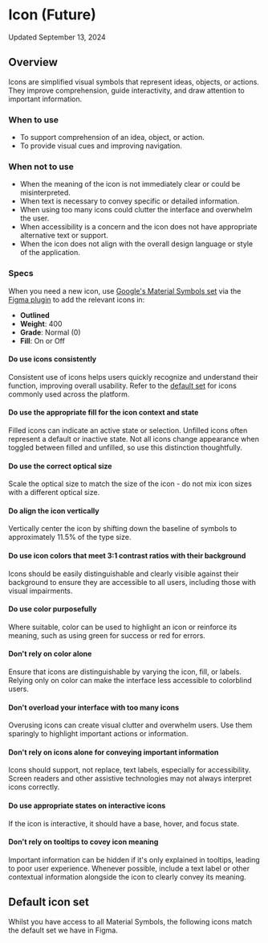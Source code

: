 
<Meta title="Illustrations/Icon/Icon (Future)/Usage Guidelines" />

# Icon (Future)

Updated September 13, 2024

<ResourceLinks
  sourceCode="https://github.com/cultureamp/kaizen-design-system/tree/main/packages/components/src/__illustrations__/Icon/v3"
  apiSpecification="/?path=/docs/illustrations-icon-v3-api-specification--docs"
  figma="https://www.figma.com/design/eZKEE5kXbEMY3lx84oz8iN/%F0%9F%92%9C-Heart-UI-Kit?node-id=1929-3974"
/>

<KAIOInstallation exportNames="Icon" isFuture />

## Overview

Icons are simplified visual symbols that represent ideas, objects, or actions. They improve comprehension, guide interactivity, and draw attention to important information.

<Canvas of={IconStories.Playground} />
<Controls of={IconStories.Playground} include={['name', 'isFilled']} />

### When to use

- To support comprehension of an idea, object, or action.
- To provide visual cues and improving navigation.

### When not to use

- When the meaning of the icon is not immediately clear or could be misinterpreted.
- When text is necessary to convey specific or detailed information.
- When using too many icons could clutter the interface and overwhelm the user.
- When accessibility is a concern and the icon does not have appropriate alternative text or support.
- When the icon does not align with the overall design language or style of the application.

### Specs

When you need a new icon, use [Google's Material Symbols set](https://fonts.google.com/icons) via the [Figma plugin](https://www.figma.com/community/plugin/1088610476491668236/material-symbols) to add the relevant icons in:

- **Outlined**
- **Weight**: 400
- **Grade**: Normal (0)
- **Fill**: On or Off

#### Do use icons consistently

Consistent use of icons helps users quickly recognize and understand their function, improving overall usability.
Refer to the [default set](#default-icon-set) for icons commonly used across the platform.

<DosAndDonts>
  <DoOrDont story={IconStories.ConsistentDo} />
</DosAndDonts>

#### Do use the appropriate fill for the icon context and state

Filled icons can indicate an active state or selection. Unfilled icons often represent a default or inactive state. Not all icons change appearance when toggled between filled and unfilled, so use this distinction thoughtfully.

<DosAndDonts>
  <DoOrDont story={IconStories.FilledUnfilledDo} />
</DosAndDonts>

#### Do use the correct optical size

Scale the optical size to match the size of the icon - do not mix icon sizes with a different optical size.

<DosAndDonts>
  <DoOrDont story={IconStories.OpticalSizeDo} />
  <DoOrDont story={IconStories.OpticalSizeDont} isDont />
</DosAndDonts>

#### Do align the icon vertically

Vertically center the icon by shifting down the baseline of symbols to approximately 11.5% of the type size.

<DosAndDonts>
  <DoOrDont story={IconStories.AlignmentDo} />
  <DoOrDont story={IconStories.AlignmentDont} isDont />
</DosAndDonts>

#### Do use icon colors that meet 3:1 contrast ratios with their background

Icons should be easily distinguishable and clearly visible against their background to ensure they are accessible to all users, including those with visual impairments.

<DosAndDonts>
  <DoOrDont story={IconStories.ContrastDo} />
  <DoOrDont story={IconStories.ContrastDont} isDont />
</DosAndDonts>

#### Do use color purposefully

Where suitable, color can be used to highlight an icon or reinforce its meaning, such as using green for success or red for errors.

<DosAndDonts>
  <DoOrDont story={IconStories.ColorPurposefulDo} />
</DosAndDonts>

#### Don't rely on color alone

Ensure that icons are distinguishable by varying the icon, fill, or labels. Relying only on color can make the interface less accessible to colorblind users.

<DosAndDonts>
  <DoOrDont story={IconStories.DistinguishDo} />
  <DoOrDont story={IconStories.DistinguishDont} isDont />
</DosAndDonts>

#### Don't overload your interface with too many icons

Overusing icons can create visual clutter and overwhelm users. Use them sparingly to highlight important actions or information.

<DosAndDonts>
  <DoOrDont story={IconStories.InterfaceDont} isDont />
</DosAndDonts>

#### Don't rely on icons alone for conveying important information

Icons should support, not replace, text labels, especially for accessibility. Screen readers and other assistive technologies may not always interpret icons correctly.

<DosAndDonts>
  <DoOrDont story={IconStories.ImportantInformationDo} />
  <DoOrDont story={IconStories.ImportantInformationDont} isDont />
</DosAndDonts>

#### Do use appropriate states on interactive icons

If the icon is interactive, it should have a base, hover, and focus state.

<DosAndDonts>
  <DoOrDont story={IconStories.InteractiveStatesDo} />
</DosAndDonts>

#### Don't rely on tooltips to covey icon meaning

Important information can be hidden if it's only explained in tooltips, leading to poor user experience. Whenever possible, include a text label or other contextual information alongside the icon to clearly convey its meaning.

<DosAndDonts>
  <DoOrDont story={IconStories.TooltipDont} isDont />
</DosAndDonts>

## Default icon set

Whilst you have access to all Material Symbols, the following icons match the default set we have in Figma.

<Story of={IconStories.DefaultIconSet} />
